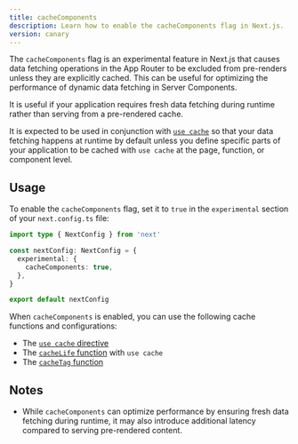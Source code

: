 ```yaml
---
title: cacheComponents
description: Learn how to enable the cacheComponents flag in Next.js.
version: canary
---
```


The `cacheComponents` flag is an experimental feature in Next.js that causes data fetching operations in the App Router to be excluded from pre-renders unless they are explicitly cached. This can be useful for optimizing the performance of dynamic data fetching in Server Components.

It is useful if your application requires fresh data fetching during runtime rather than serving from a pre-rendered cache.

It is expected to be used in conjunction with [`use cache`](/docs/app/api-reference/directives/use-cache) so that your data fetching happens at runtime by default unless you define specific parts of your application to be cached with `use cache` at the page, function, or component level.

## Usage

To enable the `cacheComponents` flag, set it to `true` in the `experimental` section of your `next.config.ts` file:

```ts filename="next.config.ts"
import type { NextConfig } from 'next'

const nextConfig: NextConfig = {
  experimental: {
    cacheComponents: true,
  },
}

export default nextConfig
```

When `cacheComponents` is enabled, you can use the following cache functions and configurations:

- The [`use cache` directive](/docs/app/api-reference/directives/use-cache)
- The [`cacheLife` function](/docs/app/api-reference/config/next-config-js/cacheLife) with `use cache`
- The [`cacheTag` function](/docs/app/api-reference/functions/cacheTag)

## Notes

- While `cacheComponents` can optimize performance by ensuring fresh data fetching during runtime, it may also introduce additional latency compared to serving pre-rendered content.
